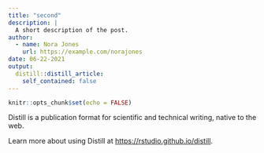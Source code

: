 ```yaml
---
title: "second"
description: |
  A short description of the post.
author:
  - name: Nora Jones
    url: https://example.com/norajones
date: 06-22-2021
output:
  distill::distill_article:
    self_contained: false
---
```



```r
knitr::opts_chunk$set(echo = FALSE)
```

Distill is a publication format for scientific and technical writing, native to the web.

Learn more about using Distill at <https://rstudio.github.io/distill>.


